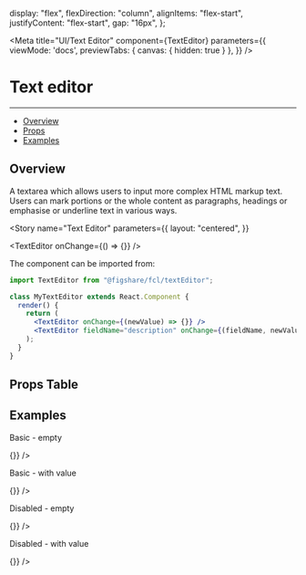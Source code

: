 


  display: "flex",
  flexDirection: "column",
  alignItems: "flex-start",
  justifyContent: "flex-start",
  gap: "16px",
};

<Meta 
  title="UI/Text Editor" 
  component={TextEditor} 
  parameters={{
    viewMode: 'docs',
    previewTabs: { 
      canvas: { hidden: true } 
     },
  }}
/>

# Text editor
---
- [Overview](#overview)
- [Props](#props-table)
- [Examples](#examples)

## Overview

A textarea which allows users to input more complex HTML markup text. 
Users can mark portions or the whole content as paragraphs, headings or emphasise or underline text in various ways.

<Story 
  name="Text Editor" 
  parameters={{
    layout: "centered",
  }}
>
  <TextEditor onChange={() => {}} />
</Story>

The component can be imported from:

```jsx
import TextEditor from "@figshare/fcl/textEditor";

class MyTextEditor extends React.Component {
  render() {
    return (
      <TextEditor onChange={(newValue) => {}} />
      <TextEditor fieldName="description" onChange={(fieldName, newValue) => {}} />
    );
  }
}
```

## Props Table

<ArgsTable of={TextEditor} />

## Examples

<Canvas>
  <div style={canvasStyle}>
    <p>Basic - empty</p>
    <TextEditor
      className={styles.editorWrapper}
      placeholder="Type a text..."
      onChange={() => {}}
    />
    <p>Basic - with value</p>
    <TextEditor
      className={styles.editorWrapper}
      value="Lorem ipsum dolor sit amet, consectetur adipiscing elit. Praesent aliquam mauris ut nibh rhoncus"
      onChange={() => {}}
    />
    <p>Disabled - empty</p>
    <TextEditor
      className={styles.editorWrapper}
      disabled={true}
      placeholder="Type a text..."
      onChange={() => {}}
    />
    <p>Disabled - with value</p>
    <TextEditor
      className={styles.editorWrapper}
      disabled={true}
      value="Lorem ipsum dolor sit amet, consectetur adipiscing elit. Praesent aliquam mauris ut nibh rhoncus"
      onChange={() => {}}
    />
  </div>
</Canvas>
